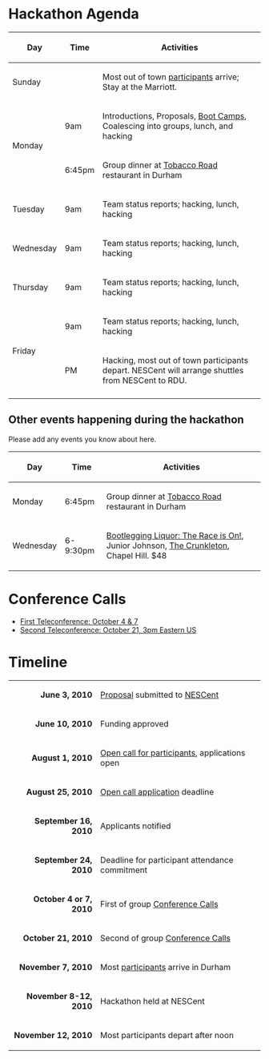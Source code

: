 = Hackathon Agenda =

{| class="wikitable"
! Day
! Time
! Activities
|-
! Sunday
|
| Most out of town [[participants]] arrive; Stay at the Marriott.
|-
! rowspan="2" | Monday
! 9am
| Introductions, Proposals, [[Boot Camps]], Coalescing into groups, lunch, and hacking 
|-
! 6:45pm
| Group dinner at [http://www.tobaccoroadsportscafe.com/about/index.html Tobacco Road] restaurant in Durham
|-
! Tuesday
! 9am
| Team status reports; hacking, lunch, hacking
|-
! Wednesday
! 9am
| Team status reports; hacking, lunch, hacking
|-
! Thursday
! 9am
| Team status reports; hacking, lunch, hacking
|-
! rowspan="2" | Friday
! 9am
| Team status reports; hacking, lunch, hacking
|-
! PM
| Hacking, most out of town participants depart.  NESCent will arrange shuttles from NESCent to RDU.
|-
|}

== Other events happening during the hackathon ==

Please add any events you know about here.

{| class="wikitable"
! Day
! Time
! Activities
|-
! Monday
! 6:45pm
| Group dinner at [http://www.tobaccoroadsportscafe.com/about/index.html Tobacco Road] restaurant in Durham
|-
! Wednesday
! 6-9:30pm
| [http://thecrunkleton.com/event.php?id=42 Bootlegging Liquor: The Race is On!], Junior Johnson, [http://thecrunkleton.com/ The Crunkleton], Chapel Hill.  $48
|}

= Conference Calls =

* [[Conference Calls#First Teleconference: October 4 & 7|First Teleconference: October 4 & 7]]
* [[Conference Calls#Second Teleconference: October 21|Second Teleconference: October 21, 3pm Eastern US]]

= Timeline =

{| class="wikitable" style="margin-left: 2em"
|-
|align="right"| '''June 3, 2010'''
| [[gmod:GMOD Evo Hackathon Proposal|Proposal]] submitted to [http://nesscent.org/ NESCent]
|-
|align="right"| '''June 10, 2010'''
| Funding approved
|-
|align="right"| '''August 1, 2010'''
| [[gmod:GMOD Evo Hackathon Open Call|Open call for participants]], applications open
|-
|align="right"| '''August 25, 2010'''
| [[gmod:GMOD Evo Hackathon Open Call|Open call application]] deadline
|-
|align="right"| '''September 16, 2010'''
| Applicants notified
|-
|align="right"| '''September 24, 2010'''
| Deadline for participant attendance commitment
|-
| align="right"| '''October 4 or 7, 2010'''
| First of group [[Conference Calls]]
|-
| align="right"| '''October 21, 2010'''
| Second of group [[Conference Calls]]
|-
|align="right"| '''November 7, 2010'''
| Most [[participants]] arrive in Durham
|-
|align="right"| '''November 8-12, 2010'''
| Hackathon held at NESCent
|-
|align="right"| '''November 12, 2010'''
| Most participants depart after noon
|}